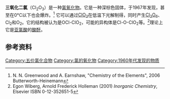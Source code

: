 {{Chembox
| verifiedrevid = 399896059
| ImageFile = Dichlortrioxid.svg
| ImageSize = 
| IUPACName = dichlorine trioxide
| OtherNames = chlorine trioxide<br />chlorine chlorate
| Reference = <ref name="hand">
{{cite book  | last = Lide | first = David R. | year = 1998
 | title = Handbook of Chemistry and Physics
 | edition = 87 | volume = 
 | location = Boca Raton, FL
 | publisher = CRC Press
 | isbn = 0-8493-0594-2 | pages = 4–51}}</ref>
|Section1={{Chembox Identifiers
| ChemSpiderID_Ref = {{chemspidercite|correct|chemspider}}
| ChemSpiderID = 11514723
| InChI = 1/Cl2O3/c1-5-2(3)4
| InChIKey = SAUMVKNLVQDHMJ-UHFFFAOYAS
| StdInChI_Ref = {{stdinchicite|correct|chemspider}}
| StdInChI = 1S/Cl2O3/c1-5-2(3)4
| StdInChIKey_Ref = {{stdinchicite|correct|chemspider}}
| StdInChIKey = SAUMVKNLVQDHMJ-UHFFFAOYSA-N
| CASNo_Ref = {{cascite|changed|??}}
| CASNo = 17496-59-2
| PubChem = 167661
| SMILES = ClOCl(=O)=O
}}
|Section2 = {{Chembox Properties
| Formula = Cl<sub>2</sub>O<sub>3</sub>
| MolarMass = 118.903
| Appearance = 深棕色固体
| Density = 
| MeltingPt = 0°C以下即爆炸
| BoilingPt = 
| Solubility = }}
| Section3 = {{Chembox Hazards
| MainHazards = 
| FlashPt = 
| Autoignition = }}
}}

'''三氧化二氯'''（Cl<sub>2</sub>O<sub>3</sub>）是一种[[氯氧化物|氯氧化物]]。它是一种深棕色固体，于1967年发现，甚至在0°C以下也会爆炸。<ref>N. N. Greenwood and A. Earnshaw, "Chemistry of the Elements", 2006 Butterworth-Heinemann</ref>
它可以通过[[二氧化氯|ClO<sub>2</sub>]]在低温下光解制得，同时产生[[六氧化二氯|Cl<sub>2</sub>O<sub>6</sub>]]、Cl<sub>2</sub>和O<sub>2</sub>。它的结构被认为是OCl-ClO<sub>2</sub>，可能的异构体是Cl-O-ClO<sub>2</sub>等。<ref name = "Wiberg&Holleman">Egon Wiberg, Arnold Frederick Holleman (2001) ''Inorganic Chemistry'', Elsevier ISBN 0-12-352651-5</ref>理论上它是[[亚氯酸|亚氯酸]]的[[酸酐|酸酐]]。

== 参考资料 ==
{{Reflist}}

{{无机氯化合物}}
{{氧化物}}

[[Category:五价氯化合物|Category:五价氯化合物]]
[[Category:氯的氧化物|Category:氯的氧化物]]
[[Category:1960年代发现的物质|Category:1960年代发现的物质]]

{{Inorganic-compound-stub}}